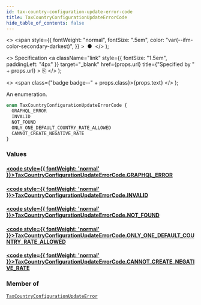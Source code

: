 ```yaml
---
id: tax-country-configuration-update-error-code
title: TaxCountryConfigurationUpdateErrorCode
hide_table_of_contents: false
---
```


  <>
    <span
      style={{
        fontWeight: "normal",
        fontSize: ".5em",
        color: "var(--ifm-color-secondary-darkest)",
      }}
    >
      &nbsp;●&nbsp;
    </span>
  </>
);

  <>
    Specification
    <a
      className="link"
      style={{ fontSize: "1.5em", paddingLeft: "4px" }}
      target="\_blank"
      href={props.url}
      title={"Specified by " + props.url}
    >
      ⎘
    </a>
  </>
);

  <>
    <span class={"badge badge--" + props.class}>{props.text}</span>
  </>
);

An enumeration.

```graphql
enum TaxCountryConfigurationUpdateErrorCode {
  GRAPHQL_ERROR
  INVALID
  NOT_FOUND
  ONLY_ONE_DEFAULT_COUNTRY_RATE_ALLOWED
  CANNOT_CREATE_NEGATIVE_RATE
}
```

### Values

#### [<code style={{ fontWeight: 'normal' }}>TaxCountryConfigurationUpdateErrorCode.<b>GRAPHQL_ERROR</b></code>](#)

>

#### [<code style={{ fontWeight: 'normal' }}>TaxCountryConfigurationUpdateErrorCode.<b>INVALID</b></code>](#)

>

#### [<code style={{ fontWeight: 'normal' }}>TaxCountryConfigurationUpdateErrorCode.<b>NOT_FOUND</b></code>](#)

>

#### [<code style={{ fontWeight: 'normal' }}>TaxCountryConfigurationUpdateErrorCode.<b>ONLY_ONE_DEFAULT_COUNTRY_RATE_ALLOWED</b></code>](#)

>

#### [<code style={{ fontWeight: 'normal' }}>TaxCountryConfigurationUpdateErrorCode.<b>CANNOT_CREATE_NEGATIVE_RATE</b></code>](#)

>

### Member of

[`TaxCountryConfigurationUpdateError`](../../api-reference/objects/tax-country-configuration-update-error) <Badge class="secondary" text="object"/>
